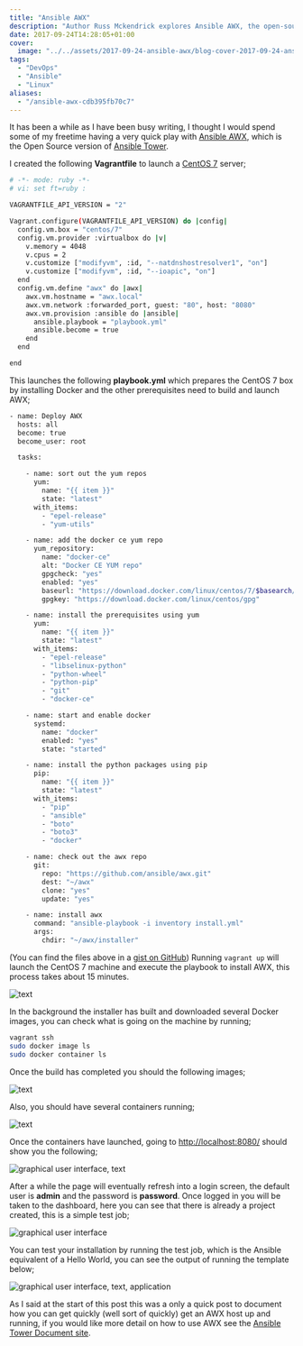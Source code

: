 ```yaml
---
title: "Ansible AWX"
description: "Author Russ Mckendrick explores Ansible AWX, the open-source version of Ansible Tower. Follow his guide to quickly set up AWX with CentOS 7 using Vagrant."
date: 2017-09-24T14:28:05+01:00
cover:
  image: "../../assets/2017-09-24-ansible-awx/blog-cover-2017-09-24-ansible-awx.png"
tags:
  - "DevOps"
  - "Ansible"
  - "Linux"
aliases:
  - "/ansible-awx-cdb395fb70c7"
---
```


It has been a while as I have been busy writing, I thought I would spend some of my freetime having a very quick play with [Ansible AWX](http://www.eweek.com/enterprise-apps/red-hat-launches-open-source-ansible-tower-awx-automation-project), which is the Open Source version of [Ansible Tower](https://www.ansible.com/tower/).

I created the following **Vagrantfile** to launch a [CentOS 7](https://www.centos.org/) server;

```bash frame="terminal" title="Ansible AWX 1/3"
# -*- mode: ruby -*-
# vi: set ft=ruby :

VAGRANTFILE_API_VERSION = "2"

Vagrant.configure(VAGRANTFILE_API_VERSION) do |config|
  config.vm.box = "centos/7"
  config.vm.provider :virtualbox do |v|
    v.memory = 4048
    v.cpus = 2
    v.customize ["modifyvm", :id, "--natdnshostresolver1", "on"]
    v.customize ["modifyvm", :id, "--ioapic", "on"]
  end
  config.vm.define "awx" do |awx|
    awx.vm.hostname = "awx.local"
    awx.vm.network :forwarded_port, guest: "80", host: "8080"
    awx.vm.provision :ansible do |ansible|
      ansible.playbook = "playbook.yml"
      ansible.become = true
    end
  end

end
```


This launches the following **playbook.yml** which prepares the CentOS 7 box by installing Docker and the other prerequisites need to build and launch AWX;

```bash frame="terminal" title="Ansible AWX 2/3"
- name: Deploy AWX
  hosts: all
  become: true
  become_user: root

  tasks:

    - name: sort out the yum repos
      yum:
        name: "{{ item }}"
        state: "latest"
      with_items:
        - "epel-release"
        - "yum-utils"

    - name: add the docker ce yum repo
      yum_repository:
        name: "docker-ce"
        alt: "Docker CE YUM repo"
        gpgcheck: "yes"
        enabled: "yes"
        baseurl: "https://download.docker.com/linux/centos/7/$basearch/stable"
        gpgkey: "https://download.docker.com/linux/centos/gpg"

    - name: install the prerequisites using yum
      yum:
        name: "{{ item }}"
        state: "latest"
      with_items:
        - "epel-release"
        - "libselinux-python"
        - "python-wheel"
        - "python-pip"
        - "git"
        - "docker-ce"

    - name: start and enable docker
      systemd:
        name: "docker"
        enabled: "yes"
        state: "started"

    - name: install the python packages using pip
      pip:
        name: "{{ item }}"
        state: "latest"
      with_items:
        - "pip"
        - "ansible"
        - "boto"
        - "boto3"
        - "docker"

    - name: check out the awx repo
      git:
        repo: "https://github.com/ansible/awx.git"
        dest: "~/awx"
        clone: "yes"
        update: "yes"

    - name: install awx
      command: "ansible-playbook -i inventory install.yml"
      args:
        chdir: "~/awx/installer"
```


(You can find the files above in a [gist on GitHub](https://gist.github.com/russmckendrick/36d3f131cae273e6c85060a8d172a195)) Running `vagrant up` will launch the CentOS 7 machine and execute the playbook to install AWX, this process takes about 15 minutes.

<Img src="/assets/2017-09-24-ansible-awx/img/2017-09-24_ansible-awx_1.png" alt="text" />

In the background the installer has built and downloaded several Docker images, you can check what is going on the machine by running;

```bash frame="terminal" title="Ansible AWX 3/3"
vagrant ssh
sudo docker image ls
sudo docker container ls
```


Once the build has completed you should the following images;

<Img src="/assets/2017-09-24-ansible-awx/img/2017-09-24_ansible-awx_2.png" alt="text" />

Also, you should have several containers running;

<Img src="/assets/2017-09-24-ansible-awx/img/2017-09-24_ansible-awx_3.png" alt="text" />

Once the containers have launched, going to [http://localhost:8080/](http://localhost:8080/) should show you the following;

<Img src="/assets/2017-09-24-ansible-awx/img/2017-09-24_ansible-awx_4.png" alt="graphical user interface, text" />

After a while the page will eventually refresh into a login screen, the default user is **admin** and the password is **password**. Once logged in you will be taken to the dashboard, here you can see that there is already a project created, this is a simple test job;

<Img src="/assets/2017-09-24-ansible-awx/img/2017-09-24_ansible-awx_5.png" alt="graphical user interface" />

You can test your installation by running the test job, which is the Ansible equivalent of a Hello World, you can see the output of running the template below;

<Img src="/assets/2017-09-24-ansible-awx/img/2017-09-24_ansible-awx_6.png" alt="graphical user interface, text, application" />

As I said at the start of this post this was a only a quick post to document how you can get quickly (well sort of quickly) get an AWX host up and running, if you would like more detail on how to use AWX see the [Ansible Tower Document site](http://docs.ansible.com/ansible-tower/index.html).
